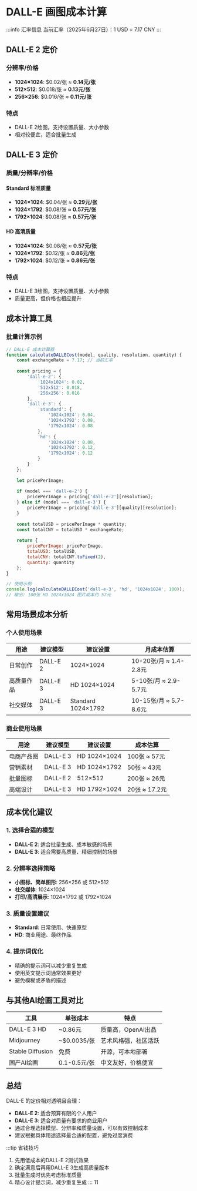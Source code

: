 # DALL-E 画图成本计算

:::info 汇率信息
当前汇率（2025年6月27日）：1 USD = 7.17 CNY
:::

## DALL-E 2 定价

### 分辨率/价格
- **1024×1024**: $0.02/张 ≈ **0.14元/张**
- **512×512**: $0.018/张 ≈ **0.13元/张**  
- **256×256**: $0.016/张 ≈ **0.11元/张**

### 特点
- DALL-E 2绘图，支持设置质量、大小参数
- 相对较便宜，适合批量生成

## DALL-E 3 定价

### 质量/分辨率/价格

#### Standard 标准质量
- **1024×1024**: $0.04/张 ≈ **0.29元/张**
- **1024×1792**: $0.08/张 ≈ **0.57元/张**
- **1792×1024**: $0.08/张 ≈ **0.57元/张**

#### HD 高清质量
- **1024×1024**: $0.08/张 ≈ **0.57元/张**
- **1024×1792**: $0.12/张 ≈ **0.86元/张**
- **1792×1024**: $0.12/张 ≈ **0.86元/张**

### 特点
- DALL-E 3绘图，支持设置质量、大小参数
- 质量更高，但价格也相应提升

## 成本计算工具

### 批量计算示例

```javascript
// DALL-E 成本计算器
function calculateDALLECost(model, quality, resolution, quantity) {
    const exchangeRate = 7.17; // 当前汇率
    
    const pricing = {
        'dall-e-2': {
            '1024x1024': 0.02,
            '512x512': 0.018,
            '256x256': 0.016
        },
        'dall-e-3': {
            'standard': {
                '1024x1024': 0.04,
                '1024x1792': 0.08,
                '1792x1024': 0.08
            },
            'hd': {
                '1024x1024': 0.08,
                '1024x1792': 0.12,
                '1792x1024': 0.12
            }
        }
    };
    
    let pricePerImage;
    
    if (model === 'dall-e-2') {
        pricePerImage = pricing['dall-e-2'][resolution];
    } else if (model === 'dall-e-3') {
        pricePerImage = pricing['dall-e-3'][quality][resolution];
    }
    
    const totalUSD = pricePerImage * quantity;
    const totalCNY = totalUSD * exchangeRate;
    
    return {
        pricePerImage: pricePerImage,
        totalUSD: totalUSD,
        totalCNY: totalCNY.toFixed(2),
        quantity: quantity
    };
}

// 使用示例
console.log(calculateDALLECost('dall-e-3', 'hd', '1024x1024', 100));
// 输出: 100张 HD 1024x1024 图片成本约 57元
```

## 常用场景成本分析

### 个人使用场景

| 用途 | 建议模型 | 建议设置 | 月成本估算 |
|------|----------|----------|------------|
| 日常创作 | DALL-E 2 | 1024×1024 | 10-20张/月 ≈ 1.4-2.8元 |
| 高质量作品 | DALL-E 3 | HD 1024×1024 | 5-10张/月 ≈ 2.9-5.7元 |
| 社交媒体 | DALL-E 3 | Standard 1024×1792 | 10-15张/月 ≈ 5.7-8.6元 |

### 商业使用场景

| 用途 | 建议模型 | 建议设置 | 成本估算 |
|------|----------|----------|----------|
| 电商产品图 | DALL-E 3 | HD 1024×1024 | 100张 ≈ 57元 |
| 营销素材 | DALL-E 3 | HD 1024×1792 | 50张 ≈ 43元 |
| 批量图标 | DALL-E 2 | 512×512 | 200张 ≈ 26元 |
| 高端设计 | DALL-E 3 | HD 1792×1024 | 20张 ≈ 17.2元 |

## 成本优化建议

### 1. 选择合适的模型
- **DALL-E 2**: 适合批量生成、成本敏感的场景
- **DALL-E 3**: 适合需要高质量、精细控制的场景

### 2. 分辨率选择策略
- **小图标、简单图形**: 256×256 或 512×512
- **社交媒体**: 1024×1024
- **打印/高清展示**: 1024×1792 或 1792×1024

### 3. 质量设置建议
- **Standard**: 日常使用、快速原型
- **HD**: 商业用途、最终作品

### 4. 提示词优化
- 精确的提示词可以减少重复生成
- 使用英文提示词通常效果更好
- 避免模糊或矛盾的描述

## 与其他AI绘画工具对比

| 工具 | 单张成本 | 特点 |
|------|----------|------|
| DALL-E 3 HD | ~0.86元 | 质量高，OpenAI出品 |
| Midjourney | ~$0.0035/张 | 艺术风格强，社区活跃 |
| Stable Diffusion | 免费 | 开源，可本地部署 |
| 国产AI绘画 | 0.1-0.5元/张 | 中文友好，价格便宜 |

## 总结

DALL-E 的定价相对透明且合理：
- **DALL-E 2**: 适合预算有限的个人用户
- **DALL-E 3**: 适合对质量有要求的商业用户
- 通过合理选择模型、分辨率和质量设置，可以有效控制成本
- 建议根据具体用途选择最合适的配置，避免过度消费

:::tip 省钱技巧
1. 先用低成本的DALL-E 2测试效果
2. 确定满意后再用DALL-E 3生成高质量版本
3. 批量生成时优先考虑标准质量
4. 精心设计提示词，减少重复生成
:::
11